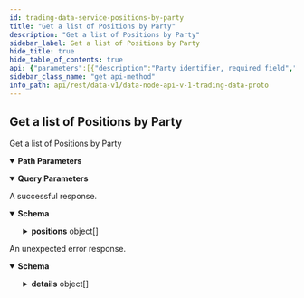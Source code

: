 ```yaml
---
id: trading-data-service-positions-by-party
title: "Get a list of Positions by Party"
description: "Get a list of Positions by Party"
sidebar_label: Get a list of Positions by Party
hide_title: true
hide_table_of_contents: true
api: {"parameters":[{"description":"Party identifier, required field","in":"path","name":"partyId","required":true,"schema":{"type":"string"}},{"description":"Market identifier.","in":"query","name":"marketId","required":false,"schema":{"type":"string"}}],"responses":{"200":{"content":{"application/json":{"schema":{"properties":{"positions":{"items":{"properties":{"averageEntryPrice":{"title":"Average entry price for the position, the price is an integer, for example `123456` is a correctly\nformatted price of `1.23456` assuming market configured to 5 decimal places","type":"string"},"marketId":{"title":"Market identifier","type":"string"},"openVolume":{"format":"int64","title":"Open volume for the position, value is signed +ve for long and -ve for short","type":"string"},"partyId":{"title":"Party identifier","type":"string"},"realisedPnl":{"title":"Realised profit and loss for the position, value is signed +ve for long and -ve for short","type":"string"},"unrealisedPnl":{"title":"Unrealised profit and loss for the position, value is signed +ve for long and -ve for short","type":"string"},"updatedAt":{"format":"int64","title":"Timestamp for the latest time the position was updated","type":"string"}},"title":"Represents position data for a party on the specified market on Vega","type":"object"},"title":"A list of 0 or more positions","type":"array"}},"title":"Response for a list of positions for a party","type":"object"}}},"description":"A successful response."},"default":{"content":{"application/json":{"schema":{"properties":{"code":{"format":"int32","type":"integer"},"details":{"items":{"additionalProperties":{},"properties":{"@type":{"type":"string"}},"type":"object"},"type":"array"},"message":{"type":"string"}},"type":"object"}}},"description":"An unexpected error response."}},"tags":["TradingDataService"],"operationId":"TradingDataService_PositionsByParty","description":"Get a list of Positions by Party","method":"get","path":"/parties/{partyId}/positions","servers":[{"url":"https://api.n07.testnet.vega.xyz","description":"n07 (data node)"},{"url":"https://api.n08.testnet.vega.xyz","description":"n08 (data node)"},{"url":"https://api.n09.testnet.vega.xyz","description":"n09 (data node)"},{"url":"https://api.n10.testnet.vega.xyz","description":"n10 (data node)"},{"url":"https://api.n12.testnet.vega.xyz","description":"n12 (data node)"}],"info":{"title":"data-node/api/v1/trading_data.proto","version":"0.58.0"},"postman":{"name":"Get a list of Positions by Party","description":{"type":"text/plain"},"url":{"path":["parties",":partyId","positions"],"host":["{{baseUrl}}"],"query":[{"disabled":false,"description":{"content":"Market identifier.","type":"text/plain"},"key":"marketId","value":""}],"variable":[{"disabled":false,"description":{"content":"(Required) Party identifier, required field","type":"text/plain"},"type":"any","value":"","key":"partyId"}]},"header":[{"key":"Accept","value":"application/json"}],"method":"GET"}}
sidebar_class_name: "get api-method"
info_path: api/rest/data-v1/data-node-api-v-1-trading-data-proto
---
```



## Get a list of Positions by Party



Get a list of Positions by Party

<details style={{"marginBottom":"1rem"}} data-collapsed={false} open={true}><summary style={{}}><strong>Path Parameters</strong></summary><div><ul><ParamsItem className={"paramsItem"} param={{"description":"Party identifier, required field","in":"path","name":"partyId","required":true,"schema":{"type":"string"}}}></ParamsItem></ul></div></details><details style={{"marginBottom":"1rem"}} data-collapsed={false} open={true}><summary style={{}}><strong>Query Parameters</strong></summary><div><ul><ParamsItem className={"paramsItem"} param={{"description":"Market identifier.","in":"query","name":"marketId","required":false,"schema":{"type":"string"}}}></ParamsItem></ul></div></details><div><ApiTabs><TabItem label={"200"} value={"200"}><div>

A successful response.

</div><div><MimeTabs groupId={"mime-type"}><TabItem label={"application/json"} value={"application/json"}><SchemaTabs groupId={"schema-tabs"}><TabItem label={"Schema"} value={"Schema"}><details style={{}} data-collapsed={false} open={true}><summary style={{"textAlign":"left"}}><strong>Schema</strong></summary><div style={{"textAlign":"left","marginLeft":"1rem"}}></div><ul style={{"marginLeft":"1rem"}}><SchemaItem collapsible={true} className={"schemaItem"}><details style={{}}><summary style={{}}><strong>positions</strong><span style={{"opacity":"0.6"}}> object[]</span></summary><div style={{"marginLeft":"1rem"}}><SchemaItem collapsible={false} name={"averageEntryPrice"} required={false} schemaDescription={undefined} schemaName={"Average entry price for the position, the price is an integer, for example `123456` is a correctly\nformatted price of `1.23456` assuming market configured to 5 decimal places"} qualifierMessage={undefined} defaultValue={undefined}></SchemaItem><SchemaItem collapsible={false} name={"marketId"} required={false} schemaDescription={undefined} schemaName={"Market identifier"} qualifierMessage={undefined} defaultValue={undefined}></SchemaItem><SchemaItem collapsible={false} name={"openVolume"} required={false} schemaDescription={undefined} schemaName={"int64"} qualifierMessage={undefined} defaultValue={undefined}></SchemaItem><SchemaItem collapsible={false} name={"partyId"} required={false} schemaDescription={undefined} schemaName={"Party identifier"} qualifierMessage={undefined} defaultValue={undefined}></SchemaItem><SchemaItem collapsible={false} name={"realisedPnl"} required={false} schemaDescription={undefined} schemaName={"Realised profit and loss for the position, value is signed +ve for long and -ve for short"} qualifierMessage={undefined} defaultValue={undefined}></SchemaItem><SchemaItem collapsible={false} name={"unrealisedPnl"} required={false} schemaDescription={undefined} schemaName={"Unrealised profit and loss for the position, value is signed +ve for long and -ve for short"} qualifierMessage={undefined} defaultValue={undefined}></SchemaItem><SchemaItem collapsible={false} name={"updatedAt"} required={false} schemaDescription={undefined} schemaName={"int64"} qualifierMessage={undefined} defaultValue={undefined}></SchemaItem></div></details></SchemaItem></ul></details></TabItem><TabItem label={"Example (from schema)"} value={"Example (from schema)"}><ResponseSamples responseExample={"{\n  \"positions\": [\n    {\n      \"averageEntryPrice\": \"string\",\n      \"marketId\": \"string\",\n      \"openVolume\": \"string\",\n      \"partyId\": \"string\",\n      \"realisedPnl\": \"string\",\n      \"unrealisedPnl\": \"string\",\n      \"updatedAt\": \"string\"\n    }\n  ]\n}"} language={"json"}></ResponseSamples></TabItem></SchemaTabs></TabItem></MimeTabs></div></TabItem><TabItem label={"default"} value={"default"}><div>

An unexpected error response.

</div><div><MimeTabs groupId={"mime-type"}><TabItem label={"application/json"} value={"application/json"}><SchemaTabs groupId={"schema-tabs"}><TabItem label={"Schema"} value={"Schema"}><details style={{}} data-collapsed={false} open={true}><summary style={{"textAlign":"left"}}><strong>Schema</strong></summary><div style={{"textAlign":"left","marginLeft":"1rem"}}></div><ul style={{"marginLeft":"1rem"}}><SchemaItem collapsible={false} name={"code"} required={false} schemaDescription={undefined} schemaName={"int32"} qualifierMessage={undefined} defaultValue={undefined}></SchemaItem><SchemaItem collapsible={true} className={"schemaItem"}><details style={{}}><summary style={{}}><strong>details</strong><span style={{"opacity":"0.6"}}> object[]</span></summary><div style={{"marginLeft":"1rem"}}><SchemaItem collapsible={false} name={"@type"} required={false} schemaDescription={undefined} schemaName={"string"} qualifierMessage={undefined} defaultValue={undefined}></SchemaItem></div></details></SchemaItem><SchemaItem collapsible={false} name={"message"} required={false} schemaDescription={undefined} schemaName={"string"} qualifierMessage={undefined} defaultValue={undefined}></SchemaItem></ul></details></TabItem><TabItem label={"Example (from schema)"} value={"Example (from schema)"}><ResponseSamples responseExample={"{\n  \"code\": 0,\n  \"details\": [\n    {\n      \"@type\": \"string\"\n    }\n  ],\n  \"message\": \"string\"\n}"} language={"json"}></ResponseSamples></TabItem></SchemaTabs></TabItem></MimeTabs></div></TabItem></ApiTabs></div>
      